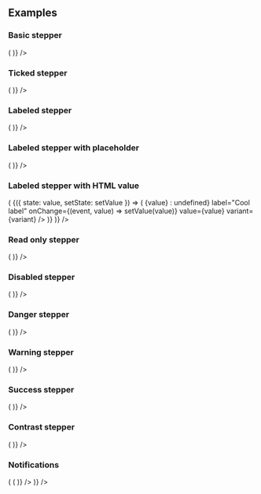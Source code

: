 
<PageTitle src="components/Form/Stepper" title="Stepper" />
<Subtitle />
<Description />
<Primary />
<ArgsTable story={PRIMARY_STORY} />
<Stories />

## Examples

### Basic stepper

<Canvas>
  <ThemeWrapper>
    <Looper
      list={variants}
      render={variant => (
        <Rhythm grouped py={3}>
          <FormComponentDemo initialValue={10} property="value" type="stepper">
            <Stepper aria-label="Cool label" variant={variant} />
          </FormComponentDemo>
        </Rhythm>
      )}
    />
  </ThemeWrapper>
</Canvas>

### Ticked stepper

<Canvas>
  <ThemeWrapper>
    <Looper
      list={variants}
      render={variant => (
        <Rhythm grouped py={3}>
          <FormComponentDemo initialValue={10} property="value" type="stepper">
            <Stepper aria-label="Cool label" max={100} min={-100} step={10} variant={variant} />
          </FormComponentDemo>
        </Rhythm>
      )}
    />
  </ThemeWrapper>
</Canvas>

### Labeled stepper

<Canvas>
  <ThemeWrapper>
    <Looper
      list={variants}
      render={variant => (
        <Rhythm grouped py={3}>
          <FormComponentDemo initialValue={10} property="value" type="stepper">
            <Stepper label="Cool label" max={12} min={2} step={1} variant={variant} />
          </FormComponentDemo>
        </Rhythm>
      )}
    />
  </ThemeWrapper>
</Canvas>

### Labeled stepper with placeholder

<Canvas>
  <ThemeWrapper>
    <Looper
      list={variants}
      render={variant => (
        <Rhythm grouped py={3}>
          <FormComponentDemo property="value" type="stepper">
            <Stepper label="Cool label" max={12} min={2} placeholder={10} step={1} variant={variant} />
          </FormComponentDemo>
        </Rhythm>
      )}
    />
  </ThemeWrapper>
</Canvas>

### Labeled stepper with HTML value

<Canvas>
  <ThemeWrapper>
    <Looper
      list={variants}
      render={variant => (
        <StateWrapper initialState={10} key={variant}>
          {({ state: value, setState: setValue }) => (
            <Rhythm grouped py={3} style={{ maxWidth: 400 }}>
              <Stepper
                alwaysUseFormatting
                formattedValue={value || value === 0 ? <i>{value}</i> : undefined}
                label="Cool label"
                onChange={(event, value) => setValue(value)}
                value={value}
                variant={variant}
              />
            </Rhythm>
          )}
        </StateWrapper>
      )}
    />
  </ThemeWrapper>
</Canvas>

### Read only stepper

<Canvas>
  <ThemeWrapper>
    <Looper
      list={variants}
      render={variant => (
        <Rhythm grouped py={3}>
          <FormComponentDemo initialValue={10} property="value" type="stepper">
            <Stepper readOnly label="Cool label" max={12} min={2} step={1} variant={variant} />
          </FormComponentDemo>
        </Rhythm>
      )}
    />
  </ThemeWrapper>
</Canvas>

### Disabled stepper

<Canvas>
  <ThemeWrapper>
    <Looper
      list={variants}
      render={variant => (
        <Rhythm grouped py={3}>
          <FormComponentDemo initialValue={10} property="value" type="stepper">
            <Stepper disabled label="Cool label" variant={variant} />
          </FormComponentDemo>
        </Rhythm>
      )}
    />
  </ThemeWrapper>
</Canvas>

### Danger stepper

<Canvas>
  <ThemeWrapper>
    <Looper
      list={variants}
      render={variant => (
        <Rhythm grouped py={3}>
          <FormComponentDemo initialValue={10} property="value" type="stepper">
            <Stepper label="Cool label" validity="danger" variant={variant} />
          </FormComponentDemo>
        </Rhythm>
      )}
    />
  </ThemeWrapper>
</Canvas>

### Warning stepper

<Canvas>
  <ThemeWrapper>
    <Looper
      list={variants}
      render={variant => (
        <Rhythm grouped py={3}>
          <FormComponentDemo initialValue={10} property="value" type="stepper">
            <Stepper label="Cool label" validity="warning" variant={variant} />
          </FormComponentDemo>
        </Rhythm>
      )}
    />
  </ThemeWrapper>
</Canvas>

### Success stepper

<Canvas>
  <ThemeWrapper>
    <Looper
      list={variants}
      render={variant => (
        <Rhythm grouped py={3}>
          <FormComponentDemo initialValue={10} property="value" type="stepper">
            <Stepper label="Cool label" validity="success" variant={variant} />
          </FormComponentDemo>
        </Rhythm>
      )}
    />
  </ThemeWrapper>
</Canvas>

### Contrast stepper

<Canvas contrast>
  <ThemeWrapper>
    <Looper
      list={variants}
      render={variant => (
        <Rhythm grouped py={3}>
          <FormComponentDemo initialValue={10} property="value" type="stepper">
            <Stepper contrast label="Cool label" variant={variant} />
          </FormComponentDemo>
        </Rhythm>
      )}
    />
  </ThemeWrapper>
</Canvas>

### Notifications

<Canvas>
  <ThemeWrapper>
    <Looper
      list={variants}
      render={variant => (
        <Looper
          list={['success', 'danger', 'warning', 'primary', 'neutral']}
          render={level => (
            <Rhythm grouped py={3}>
              <FormComponentDemo initialValue={10} property="value" type="stepper">
                <NotifiedStepper
                  label="Cool label"
                  level={level}
                  notification={`This is an example ${level} notification.`}
                  variant={variant}
                />
              </FormComponentDemo>
            </Rhythm>
          )}
        />
      )}
    />
  </ThemeWrapper>
</Canvas>
